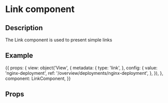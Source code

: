
<h1>Link component</h1>
<h2>Description</h2>

<p>The Link component is used to present simple links</p>
<h2>Example</h2>

<Meta title="Octant|Components" component={LinkComponent} />

<Story name="Link" height="150px">
{{
    props: {
      view:  object('View', {
        metadata: {
          type: 'link',
        },
        config: {
          value: 'nginx-deployment',
          ref: '/overview/deployments/nginx-deployment',
        },
      }),
    },
    component: LinkComponent,
    }}
</Story>

<h2>Props</h2>
<Props of={LinkComponent} />
